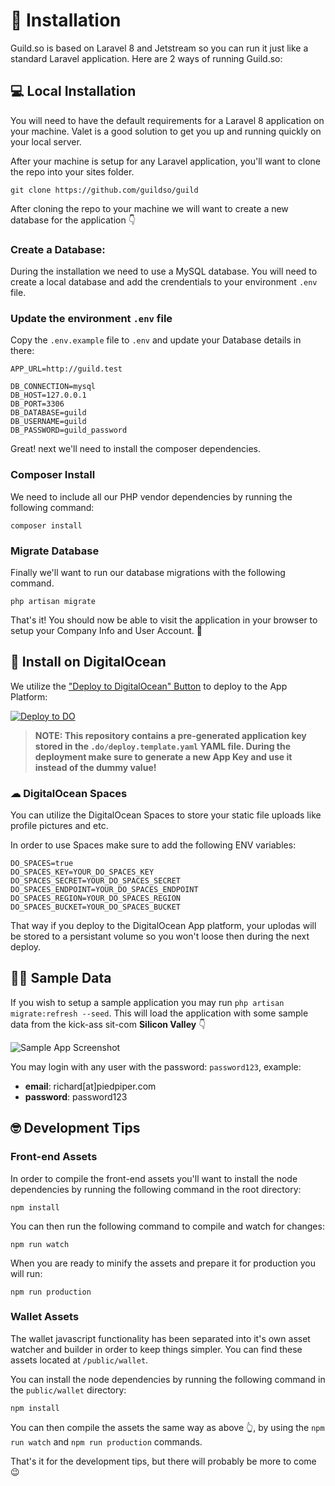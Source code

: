 # 🔨 Installation

Guild.so is based on Laravel 8 and Jetstream so you can run it just like a standard Laravel application. Here are 2 ways of running Guild.so:

## 💻 Local Installation

You will need to have the default requirements for a Laravel 8 application on your machine. Valet is a good solution to get you up and running quickly on your local server.

After your machine is setup for any Laravel application, you'll want to clone the repo into your sites folder.

```
git clone https://github.com/guildso/guild
```

After cloning the repo to your machine we will want to create a new database for the application 👇

### Create a Database:

During the installation we need to use a MySQL database. You will need to create a local database and add the crendentials to your environment `.env` file.

### Update the environment `.env` file

Copy the `.env.example` file to `.env` and update your Database details in there:

```
APP_URL=http://guild.test

DB_CONNECTION=mysql
DB_HOST=127.0.0.1
DB_PORT=3306
DB_DATABASE=guild
DB_USERNAME=guild
DB_PASSWORD=guild_password
```

Great! next we'll need to install the composer dependencies.

### Composer Install

We need to include all our PHP vendor dependencies by running the following command:

```
composer install
```

### Migrate Database

Finally we'll want to run our database migrations with the following command.

```
php artisan migrate
```

That's it! You should now be able to visit the application in your browser to setup your Company Info and User Account.  🎉

## 🐳 Install on DigitalOcean

We utilize the ["Deploy to DigitalOcean" Button](https://www.digitalocean.com/docs/app-platform/how-to/add-deploy-do-button) to deploy to the App Platform:

[![Deploy to DO](https://mp-assets1.sfo2.digitaloceanspaces.com/deploy-to-do/do-btn-blue.svg)](https://cloud.digitalocean.com/apps/new?repo=https://github.com/thedevdojo/guild/tree/main&refcode=dc19b9819d06)

> **NOTE: This repository contains a pre-generated application key stored in the `.do/deploy.template.yaml` YAML file. During the deployment make sure to generate a new App Key and use it instead of the dummy value!**

### ☁ DigitalOcean Spaces

You can utilize the DigitalOcean Spaces to store your static file uploads like profile pictures and etc.

In order to use Spaces make sure to add the following ENV variables:

```
DO_SPACES=true
DO_SPACES_KEY=YOUR_DO_SPACES_KEY
DO_SPACES_SECRET=YOUR_DO_SPACES_SECRET
DO_SPACES_ENDPOINT=YOUR_DO_SPACES_ENDPOINT
DO_SPACES_REGION=YOUR_DO_SPACES_REGION
DO_SPACES_BUCKET=YOUR_DO_SPACES_BUCKET
```

That way if you deploy to the DigitalOcean App platform, your uplodas will be stored to a persistant volume so you won't loose then during the next deploy.

## 👨‍💻 Sample Data

If you wish to setup a sample application you may run `php artisan migrate:refresh --seed`. This will load the application with some sample data from the kick-ass sit-com **Silicon Valley** 👇

![Sample App Screenshot](https://cdn.devdojo.com/images/february2022/browser-mockup-dark.png)

You may login with any user with the password: `password123`, example:

- **email**: richard[at]piedpiper.com
- **password**: password123

## 🤓 Development Tips

### Front-end Assets

In order to compile the front-end assets you'll want to install the node dependencies by running the following command in the root directory:

```
npm install
```

You can then run the following command to compile and watch for changes:

```
npm run watch
```

When you are ready to minify the assets and prepare it for production you will run:

```
npm run production
```

### Wallet Assets

The wallet javascript functionality has been separated into it's own asset watcher and builder in order to keep things simpler. You can find these assets located at `/public/wallet`.

You can install the node dependencies by running the following command in the `public/wallet` directory:

```
npm install
```

You can then compile the assets the same way as above 👆, by using the `npm run watch` and `npm run production` commands.

That's it for the development tips, but there will probably be more to come 😉